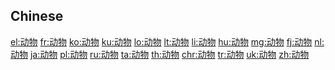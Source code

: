 {{also|動物}}
==Chinese==
{{zh-see|動物}}

[[el:动物]]
[[fr:动物]]
[[ko:动物]]
[[ku:动物]]
[[lo:动物]]
[[lt:动物]]
[[li:动物]]
[[hu:动物]]
[[mg:动物]]
[[fj:动物]]
[[nl:动物]]
[[ja:动物]]
[[pl:动物]]
[[ru:动物]]
[[ta:动物]]
[[th:动物]]
[[chr:动物]]
[[tr:动物]]
[[uk:动物]]
[[zh:动物]]